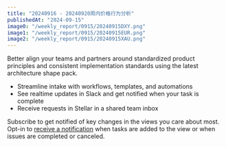 ```yaml
---
title: "20240916 - 20240920周内价格行为分析"
publishedAt: "2024-09-15"
image0: "/weekly_report/0915/20240915DXY.png"
image1: "/weekly_report/0915/20240915EUR.png"
image2: "/weekly_report/0915/20240915XAU.png"
---
```


Better align your teams and partners around standardized product principles and consistent implementation standards using the latest architecture shape pack.

- Streamline intake with workflows, templates, and automations
- See realtime updates in Slack and get notified when your task is complete
- Receive requests in Stellar in a shared team inbox

Subscribe to get notified of key changes in the views you care about most. Opt-in to [receive a notification](#0) when tasks are added to the view or when issues are completed or canceled.
